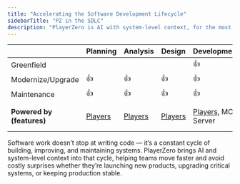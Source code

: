 ```yaml
---
title: "Accelerating the Software Development Lifecycle"
sidebarTitle: "PZ in the SDLC"
description: "PlayerZero is AI with system-level context, for the most critical moments in software development."
---
```


|          | Planning |   Analysis   | Design | Development | Testing | Support |
| ------------------| ---------|----------| ---------|-----------|--------|---------|
| Greenfield        |          |          |          |  👍       | 👍    |  👍     |
| Modernize/Upgrade | 👍       |  👍     |  👍      |  👍       | 👍     |  👍     |
| Maintenance       | 👍       |  👍     |  👍      |  👍       | 👍     |  👍     |
| **Powered by (features)**       | [Players](/features/ai-player)       |  [Players](/features/ai-player)     | [Players](/features/ai-player)      |  [Players](/features/ai-player), MCP Server | CodeSim, PR Reviews     |  Debug Report, [Players](/features/ai-player)     |

Software work doesn’t stop at writing code — it’s a constant cycle of building, improving, and maintaining systems. PlayerZero brings AI and system-level context into that cycle, helping teams move faster and avoid costly surprises whether they’re launching new products, upgrading critical systems, or keeping production stable.